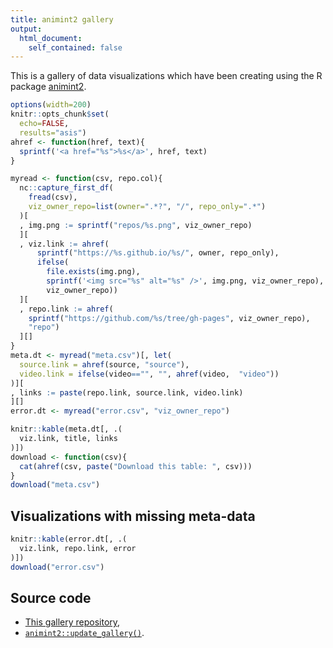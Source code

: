 ```yaml
---
title: animint2 gallery
output:
  html_document:
    self_contained: false
---
```


This is a gallery of data visualizations which have been creating
using the R package [animint2](https://github.com/animint/animint2).

```r
options(width=200)
knitr::opts_chunk$set(
  echo=FALSE,
  results="asis")
ahref <- function(href, text){
  sprintf('<a href="%s">%s</a>', href, text)
}
```

```r
myread <- function(csv, repo.col){
  nc::capture_first_df(
    fread(csv),
    viz_owner_repo=list(owner=".*?", "/", repo_only=".*")
  )[
  , img.png := sprintf("repos/%s.png", viz_owner_repo)
  ][
  , viz.link := ahref(
      sprintf("https://%s.github.io/%s/", owner, repo_only),
      ifelse(
        file.exists(img.png),
        sprintf('<img src="%s" alt="%s" />', img.png, viz_owner_repo),
        viz_owner_repo))
  ][
  , repo.link := ahref(
    sprintf("https://github.com/%s/tree/gh-pages", viz_owner_repo),
    "repo")
  ][]
}
meta.dt <- myread("meta.csv")[, let(
  source.link = ahref(source, "source"),
  video.link = ifelse(video=="", "", ahref(video,  "video"))
)][
, links := paste(repo.link, source.link, video.link)
][]
error.dt <- myread("error.csv", "viz_owner_repo")
```

```r
knitr::kable(meta.dt[, .(
  viz.link, title, links
)])
download <- function(csv){
  cat(ahref(csv, paste("Download this table: ", csv)))
}
download("meta.csv")
```

## Visualizations with missing meta-data

```r
knitr::kable(error.dt[, .(
  viz.link, repo.link, error
)])
download("error.csv")
```

## Source code

* [This gallery repository](https://github.com/animint/gallery/tree/gh-pages),
* [`animint2::update_gallery()`](https://github.com/animint/animint2/blob/master/R/z_pages.R).
